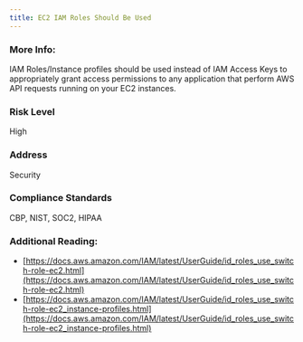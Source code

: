 ```yaml
---
title: EC2 IAM Roles Should Be Used
---
```


### More Info:

IAM Roles/Instance profiles should be used instead of IAM Access Keys to appropriately grant access permissions to any application that perform AWS API requests running on your EC2 instances.

### Risk Level

High

### Address

Security

### Compliance Standards

CBP, NIST, SOC2, HIPAA

### Additional Reading:

- [https://docs.aws.amazon.com/IAM/latest/UserGuide/id_roles_use_switch-role-ec2.html](https://docs.aws.amazon.com/IAM/latest/UserGuide/id_roles_use_switch-role-ec2.html)
- [https://docs.aws.amazon.com/IAM/latest/UserGuide/id_roles_use_switch-role-ec2_instance-profiles.html](https://docs.aws.amazon.com/IAM/latest/UserGuide/id_roles_use_switch-role-ec2_instance-profiles.html)
